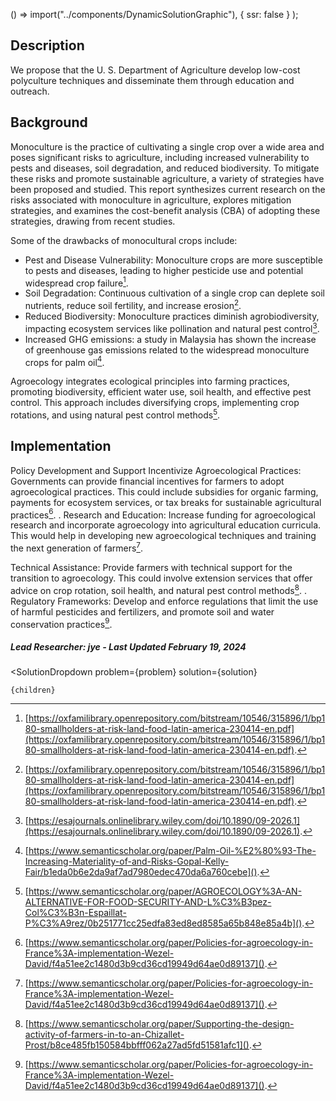 

  () => import("../components/DynamicSolutionGraphic"),
  { ssr: false }
);


## Description

We propose that the U. S. Department of Agriculture develop low-cost polyculture techniques and disseminate them through education and outreach.

## Background

Monoculture is the practice of cultivating a single crop over a wide area and poses significant risks to agriculture, including increased vulnerability to pests and diseases, soil degradation, and reduced biodiversity. To mitigate these risks and promote sustainable agriculture, a variety of strategies have been proposed and studied. This report synthesizes current research on the risks associated with monoculture in agriculture, explores mitigation strategies, and examines the cost-benefit analysis (CBA) of adopting these strategies, drawing from recent studies.

Some of the drawbacks of monocultural crops include:

- Pest and Disease Vulnerability: Monoculture crops are more susceptible to pests and diseases, leading to higher pesticide use and potential widespread crop failure[^"1"].
- Soil Degradation: Continuous cultivation of a single crop can deplete soil nutrients, reduce soil fertility, and increase erosion[^"1"].
- Reduced Biodiversity: Monoculture practices diminish agrobiodiversity, impacting ecosystem services like pollination and natural pest control[^"3"].
- Increased GHG emissions: a study in Malaysia has shown the increase of greenhouse gas emissions related to the widespread monoculture crops for palm oil[^"4"].

Agroecology integrates ecological principles into farming practices, promoting biodiversity, efficient water use, soil health, and effective pest control. This approach includes diversifying crops, implementing crop rotations, and using natural pest control methods[^"5"].

## Implementation

Policy Development and Support
Incentivize Agroecological Practices: Governments can provide financial incentives for farmers to adopt agroecological practices. This could include subsidies for organic farming, payments for ecosystem services, or tax breaks for sustainable agricultural practices[^"6"].
.
Research and Education: Increase funding for agroecological research and incorporate agroecology into agricultural education curricula. This would help in developing new agroecological techniques and training the next generation of farmers[^"6"].

Technical Assistance: Provide farmers with technical support for the transition to agroecology. This could involve extension services that offer advice on crop rotation, soil health, and natural pest control methods[^"7"].
.
Regulatory Frameworks: Develop and enforce regulations that limit the use of harmful pesticides and fertilizers, and promote soil and water conservation practices[^"6"].

##### Lead Researcher: jye - Last Updated February 19, 2024

[^"1"]:  [https://oxfamilibrary.openrepository.com/bitstream/10546/315896/1/bp180-smallholders-at-risk-land-food-latin-america-230414-en.pdf](https://oxfamilibrary.openrepository.com/bitstream/10546/315896/1/bp180-smallholders-at-risk-land-food-latin-america-230414-en.pdf). 
[^"2"]:  [https://www.ijcmas.com/abstractview.php?ID=5903&vol=6-12-2017&SNo=461](https://www.ijcmas.com/abstractview.php?ID=5903&vol=6-12-2017&SNo=461). 
[^"3"]:  [https://esajournals.onlinelibrary.wiley.com/doi/10.1890/09-2026.1](https://esajournals.onlinelibrary.wiley.com/doi/10.1890/09-2026.1). 
[^"4"]:  [https://www.semanticscholar.org/paper/Palm-Oil-%E2%80%93-The-Increasing-Materiality-of-and-Risks-Gopal-Kelly-Fair/b1eda0b6e2da9af7ad7980edec470da6a760cebe](). 
[^"5"]:  [https://www.semanticscholar.org/paper/AGROECOLOGY%3A-AN-ALTERNATIVE-FOR-FOOD-SECURITY-AND-L%C3%B3pez-Col%C3%B3n-Espaillat-P%C3%A9rez/0b251771cc25edfa83ed8ed8585a65b848e85a4b](). 
[^"6"]:  [https://www.semanticscholar.org/paper/Policies-for-agroecology-in-France%3A-implementation-Wezel-David/f4a51ee2c1480d3b9cd36cd19949d64ae0d89137](). 
[^"7"]:  [https://www.semanticscholar.org/paper/Supporting-the-design-activity-of-farmers-in-to-an-Chizallet-Prost/b8ce485fb150584bbfff062a27ad5fd51581afc1](). 



  <SolutionDropdown 
    problem={problem} 
    solution={solution}
  >
    {children}
  </SolutionDropdown>
